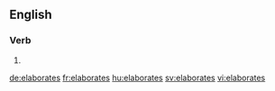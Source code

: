 ==English==

===Verb===
{{head|en}}

# {{en-third-person singular of|elaborate}}

[[de:elaborates]]
[[fr:elaborates]]
[[hu:elaborates]]
[[sv:elaborates]]
[[vi:elaborates]]